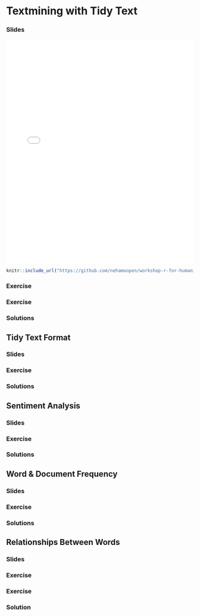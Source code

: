 # Textmining with Tidy Text

### Slides

<embed src="slides/tidytext_slides.pdf" type="application/pdf" width="100%" height="600px" />


```r
knitr::include_url("https://github.com/nehamoopen/workshop-r-for-humanities/blob/main/slides/tidytext_slides.pdf")
```
    
### Exercise

### Exercise

### Solutions

## Tidy Text Format

### Slides

### Exercise

### Solutions

## Sentiment Analysis

### Slides

### Exercise 

### Solutions

## Word & Document Frequency

### Slides

### Exercise

### Solutions

## Relationships Between Words

### Slides

### Exercise

### Exercise

### Solution